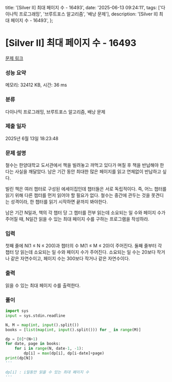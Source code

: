   title: '[Silver II] 최대 페이지 수 - 16493',
  date: '2025-06-13 09:24:11',
  tags: ['다이나믹 프로그래밍', '브루트포스 알고리즘', '배낭 문제'],
  description: '[Silver II] 최대 페이지 수 - 16493',
};

# [Silver II] 최대 페이지 수 - 16493 

[문제 링크](https://www.acmicpc.net/problem/16493) 

### 성능 요약

메모리: 32412 KB, 시간: 36 ms

### 분류

다이나믹 프로그래밍, 브루트포스 알고리즘, 배낭 문제

### 제출 일자

2025년 6월 13일 18:23:48

### 문제 설명

철수는 한양대학교 도서관에서 책을 빌려놓고 까먹고 있다가 며칠 후 책을 반납해야 한다는 사실을 깨달았다. 남은 기간 동안 최대한 많은 페이지를 읽고 연체없이 반납하고 싶다.

빌린 책은 여러 챕터로 구성된 에세이집인데 챕터들은 서로 독립적이다. 즉, 어느 챕터를 읽기 위해 다른 챕터를 먼저 읽어야 할 필요가 없다. 철수는 중간에 관두는 것을 못견디는 성격이라, 한 챕터를 읽기 시작하면 끝까지 봐야한다. 

남은 기간 N일과, 책의 각 챕터 당 그 챕터를 전부 읽는데 소요되는 일 수와 페이지 수가 주어질 때, N일간 읽을 수 있는 최대 페이지 수를 구하는 프로그램을 작성하라.

### 입력 

 첫째 줄에 N(1 ≤ N ≤ 200)과 챕터의 수 M(1 ≤ M ≤ 20)이 주어진다. 둘째 줄부터 각 챕터 당 읽는데 소요되는 일 수와 페이지 수가 주어진다. 소요되는 일 수는 20보다 작거나 같은 자연수이고, 페이지 수는 300보다 작거나 같은 자연수이다.

### 출력 

 읽을 수 있는 최대 페이지 수를 출력한다.

### 풀이
```python
import sys
input = sys.stdin.readline

N, M = map(int, input().split())
books = [list(map(int, input().split())) for _ in range(M)]

dp = [0]*(N+1)
for date, page in books:
    for i in range(N, date-1, -1):
        dp[i] = max(dp[i], dp[i-date]+page)
print(dp[N])
'''

dp[i] : i일동안 읽을 수 있는 최대 페이지 수
'''
```